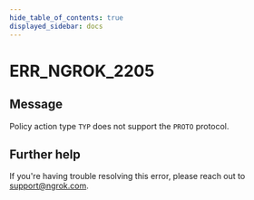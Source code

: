 ```yaml
---
hide_table_of_contents: true
displayed_sidebar: docs
---
```



# ERR_NGROK_2205

## Message

Policy action type `TYP` does not support the `PROTO` protocol.

<ErrorDetails error="err_ngrok_2205" />

## Further help

If you're having trouble resolving this error, please reach out to [support@ngrok.com](mailto:support@ngrok.com?subject=Help%20with%20ERR_NGROK_2205).
